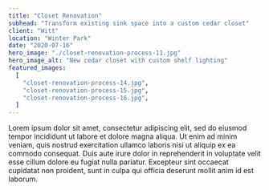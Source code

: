 ```yaml
---
title: "Closet Renovation"
subhead: "Transform existing sink space into a custom cedar closet"
client: "Witt"
location: "Winter Park"
date: "2020-07-16"
hero_image: "./closet-renovation-process-11.jpg"
hero_image_alt: "New cedar closet with custom shelf lighting"
featured_images:
  [
    "closet-renovation-process-14.jpg",
    "closet-renovation-process-15.jpg",
    "closet-renovation-process-16.jpg",
  ]
---
```


Lorem ipsum dolor sit amet, consectetur adipiscing elit, sed do eiusmod tempor incididunt ut labore et dolore magna aliqua. Ut enim ad minim veniam, quis nostrud exercitation ullamco laboris nisi ut aliquip ex ea commodo consequat. Duis aute irure dolor in reprehenderit in voluptate velit esse cillum dolore eu fugiat nulla pariatur. Excepteur sint occaecat cupidatat non proident, sunt in culpa qui officia deserunt mollit anim id est laborum.
